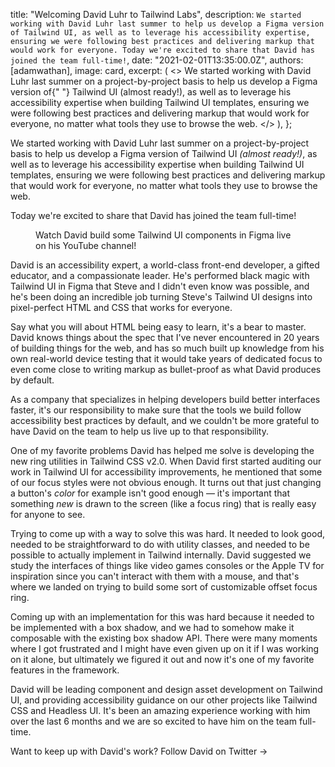 
  title: "Welcoming David Luhr to Tailwind Labs",
  description: `We started working with David Luhr last summer to help us develop a Figma version of Tailwind UI, as well as to leverage his accessibility expertise, ensuring we were following best practices and delivering markup that would work for everyone. Today we're excited to share that David has joined the team full-time!`,
  date: "2021-02-01T13:35:00.0Z",
  authors: [adamwathan],
  image: card,
  excerpt: (
    <>
      We started working with <Link href="https://twitter.com/david_luhr">David Luhr</Link> last summer on a
      project-by-project basis to help us develop a Figma version of{" "}
      <Link href="https://tailwindui.com">Tailwind UI</Link> (almost ready!), as well as to leverage his accessibility
      expertise when building Tailwind UI templates, ensuring we were following best practices and delivering markup
      that would work for everyone, no matter what tools they use to browse the web.
    </>
  ),
};

We started working with <Link href="https://twitter.com/david_luhr">David Luhr</Link> last summer on a project-by-project basis to help us develop a Figma version of <Link href="https://tailwindui.com">Tailwind UI</Link> _(almost ready!)_, as well as to leverage his accessibility expertise when building Tailwind UI templates, ensuring we were following best practices and delivering markup that would work for everyone, no matter what tools they use to browse the web.

Today we're excited to share that David has joined the team full-time!

<figure>
  <YouTubeVideo id="djg8WoRGrq0" />
  <figcaption>Watch David build some Tailwind UI components in Figma live on his YouTube channel!</figcaption>
</figure>

David is an accessibility expert, a world-class front-end developer, a gifted educator, and a compassionate leader. He's performed black magic with Tailwind UI in Figma that Steve and I didn't even know was possible, and he's been doing an incredible job turning Steve's Tailwind UI designs into pixel-perfect HTML and CSS that works for everyone.

Say what you will about HTML being easy to learn, it's a bear to master. David knows things about the spec that I've never encountered in 20 years of building things for the web, and has so much built up knowledge from his own real-world device testing that it would take years of dedicated focus to even come close to writing markup as bullet-proof as what David produces by default.

As a company that specializes in helping developers build better interfaces faster, it's our responsibility to make sure that the tools we build follow accessibility best practices by default, and we couldn't be more grateful to have David on the team to help us live up to that responsibility.

One of my favorite problems David has helped me solve is developing the new <Link href="https://v2.tailwindcss.com/docs/ring-offset-width">ring utilities</Link> in Tailwind CSS v2.0. When David first started auditing our work in Tailwind UI for accessibility improvements, he mentioned that some of our focus styles were not obvious enough. It turns out that just changing a button's _color_ for example isn't good enough — it's important that something _new_ is drawn to the screen (like a focus ring) that is really easy for anyone to see.

Trying to come up with a way to solve this was hard. It needed to look good, needed to be straightforward to do with utility classes, and needed to be possible to actually implement in Tailwind internally. David suggested we study the interfaces of things like video games consoles or the Apple TV for inspiration since you can't interact with them with a mouse, and that's where we landed on trying to build some sort of customizable offset focus ring.

Coming up with an implementation for this was hard because it needed to be implemented with a box shadow, and we had to somehow make it composable with the existing box shadow API. There were many moments where I got frustrated and I might have even given up on it if I was working on it alone, but ultimately we figured it out and now it's one of my favorite features in the framework.

David will be leading component and design asset development on Tailwind UI, and providing accessibility guidance on our other projects like Tailwind CSS and Headless UI. It's been an amazing experience working with him over the last 6 months and we are so excited to have him on the team full-time.

Want to keep up with David's work? <Link href="https://twitter.com/david_luhr">Follow David on Twitter →</Link>
